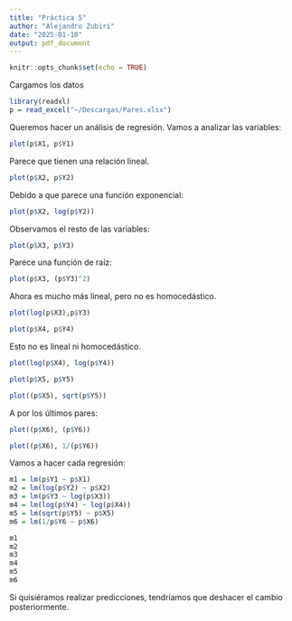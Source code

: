 ```yaml
---
title: "Práctica 5"
author: "Alejandro Zubiri"
date: "2025-01-10"
output: pdf_document
---
```


```r
knitr::opts_chunk$set(echo = TRUE)
```
Cargamos los datos
```r
library(readxl)
p = read_excel("~/Descargas/Pares.xlsx")
```
Queremos hacer un análisis de regresión. Vamos a analizar las variables:
```r
plot(p$X1, p$Y1)
```
Parece que tienen una relación lineal.
```r
plot(p$X2, p$Y2)
```
Debido a que parece una función exponencial:
```r
plot(p$X2, log(p$Y2))
```
Observamos el resto de las variables:
```r
plot(p$X3, p$Y3)
```
Parece una función de raíz:
```r
plot(p$X3, (p$Y3)^2)
```
Ahora es mucho más lineal, pero no es homocedástico.
```r
plot(log(p$X3),p$Y3)
```

```r
plot(p$X4, p$Y4)
```
Esto no es lineal ni homocedástico.
```r
plot(log(p$X4), log(p$Y4))
```

```r
plot(p$X5, p$Y5)
```
```r
plot((p$X5), sqrt(p$Y5))
```
A por los últimos pares:
```r
plot((p$X6), (p$Y6))
```
```r
plot((p$X6), 1/(p$Y6))
```
Vamos a hacer cada regresión:
```r
m1 = lm(p$Y1 ~ p$X1)
m2 = lm(log(p$Y2) ~ p$X2)
m3 = lm(p$Y3 ~ log(p$X3))
m4 = lm(log(p$Y4) ~ log(p$X4))
m5 = lm(sqrt(p$Y5) ~ p$X5)
m6 = lm(1/p$Y6 ~ p$X6)
```

```r
m1
m2
m3
m4
m5
m6
```
Si quisiéramos realizar predicciones, tendríamos que deshacer el cambio posteriormente.

